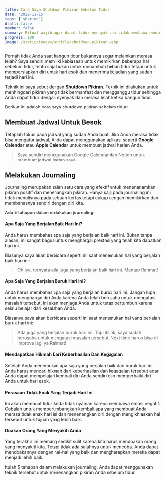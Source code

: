 ```yaml
---
title: Cara Saya Shutdown Pikiran Sebelum Tidur
date: '2022-11-15'
tags: ['sharing']
draft: false
member: false
summary: Ritual wajib agar dapat tidur nyenyak dan tidak membawa emosi negatif, menetralisir pikiran yang tidak bermanfaat dan mengganggu tidur.
progress: 100
image: /static/images/article/shutdown-pikiran.webp
---
```


<TOCInline toc={props.toc} />

Pernah tidak Anda saat bangun tidur bukannya segar melainkan merasa lelah? 
Saya sendiri memiliki kebiasaan untuk memikirkan beberapa hal sebelum tidur, tentu saja bukan untuk menambah beban tidur tetapi untuk mempersiapkan diri untuk hari esok dan menerima kejadian yang sudah terjadi hari ini.

Teknik ini saya sebut dengan **Shutdown Pikiran**. Teknik ini dilakukan untuk menhingdari pikiran yang tidak bermanfaat dan mengganggu tidur sehingga Anda dapat tidur dengan nyenyak dan merasa lelah ketika bangun tidur.

Berikut ini adalah cara saya shutdown pikiran sebelum tidur:

## Membuat Jadwal Untuk Besok

Tetaplah fokus pada jadwal yang sudah Anda buat.  Jika Anda merasa tidak bisa mengatur jadwal, Anda dapat menggunakan aplikasi seperti **Google Calendar** atau **Apple Calendar** untuk membuat jadwal harian Anda.
> Saya sendiri menggunakan Google Calendar dan Notion untuk membuat jadwal harian saya.

## Melakukan Journaling

Journaling merupakan salah satu cara yang efektif untuk menenanamkan pikiran positif dan menenangkan pikiran. Hanya saja pada journaling ini tidak menulisnya pada sebuah kertas tetapi cukup dengan memikirkan dan membahasnya sendiri dengan diri kita.

Ada 5 tahapan dalam melakukan journaling:

#### Apa Saja Yang Berjalan Baik Hari Ini?

Anda harus membahas apa saja yang berjalan baik hari ini. Bukan tanpa alasan, ini sangat bagus untuk menghargai prestasi yang telah kita dapatkan hari ini. 

Biasanya saya akan berbicara seperti ini saat menemukan hal yang berjalan baik hari ini:
> Oh iya, ternyata ada juga yang berjalan baik hari ini. Mantap Rahmat!

#### Apa Saja Yang Berjalan Buruk Hari Ini?

Anda harus membahas apa saja yang berjalan buruk hari ini. Jangan lupa untuk menghargai diri Anda karena Anda telah berusaha untuk mengatasi masalah tersebut, ini akan menjaga Anda untuk tetap bertumbuh karena selalu belajar dari kesalahan Anda.

Biasanya saya akan berbicara seperti ini saat menemukan hal yang berjalan buruk hari ini:
> Ada juga yang berjalan buruk hari ini. Tapi its ok, saya sudah berusaha untuk mengatasi masalah tersebut. Next time harus bisa di-improve lagi ya Rahmat!

#### Mendapatkan Hikmah Dari Keberhasilan Dan Kegagalan

Setelah Anda menemukan apa saja yang berjalan baik dan buruk hari ini. Anda harus mencari hikmah dari keberhasilan dan kegagalan tersebut agar Anda dapat 
mempelajari kembali diri Anda sendiri dan memperbaiki diri Anda untuk hari esok.

#### Perasaan Tidak Enak Yang Terjadi Hari Ini

Ini akan membuat tidur Anda tidak nyaman karena membawa emosi negatif. Cobalah untuk mempertimbangkan kembali apa yang membuat Anda merasa tidak enak hari ini dan menenangkan diri dengan mengikhlaskan hal tersebut untuk tujuan yang lebih baik.

#### Doakan Orang Yang Menyakiti Anda

Yang terakhir ini memang sedikit sulit karena kita harus mendoakan orang yang menyakiti kita. Tetapi tidak ada salahnya untuk mencoba. Anda dapat mendoakannya dengan hal-hal yang baik dan mengharapkan mereka dapat menjadi lebih baik.

Itulah 5 tahapan dalam melakukan journaling, Anda dapat menggunakan teknik tersebut untuk menenangkan pikiran Anda sebelum tidur.
